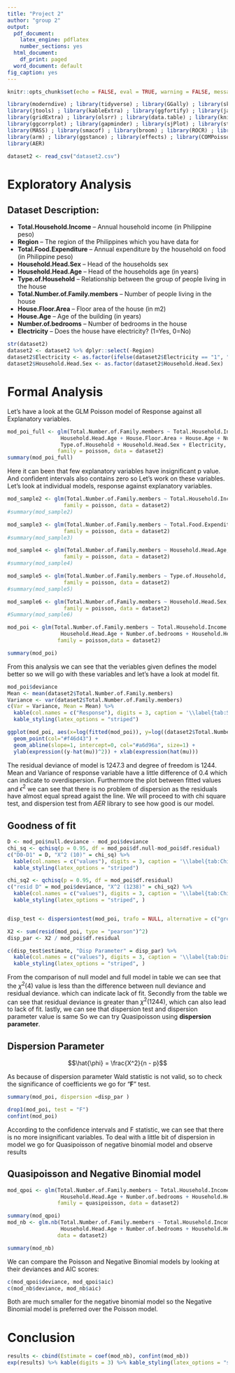 ```yaml
---
title: "Project 2"
author: "group 2"
output:
  pdf_document:
    latex_engine: pdflatex
    number_sections: yes
  html_document:
    df_print: paged
  word_document: default
fig_caption: yes
---
```


```r
knitr::opts_chunk$set(echo = FALSE, eval = TRUE, warning = FALSE, message = FALSE, comment = NA)
```

```r
library(moderndive) ; library(tidyverse) ; library(GGally) ; library(skimr) ; library(plotly)
library(jtools) ; library(kableExtra) ; library(ggfortify) ; library(janitor) ; library(infer)
library(gridExtra) ; library(olsrr) ; library(data.table) ; library(knitr) ; library(corrplot)
library(ggcorrplot) ; library(gapminder) ; library(sjPlot) ; library(stats) ; library(jtools)
library(MASS) ; library(smacof) ; library(broom) ; library(ROCR) ; library(nnet)
library(arm) ; library(ggstance) ; library(effects) ; library(COMPoissonReg) ; library(Rcpp)
library(AER)
```

```r
dataset2 <- read_csv("dataset2.csv")
```

# Exploratory Analysis {#sec:exploratory_analysis}

## Dataset Description:

-   **Total.Household.Income** -- Annual household income (in Philippine peso)
-   **Region** -- The region of the Philippines which you have data for
-   **Total.Food.Expenditure** -- Annual expenditure by the household on food (in Philippine peso)
-   **Household.Head.Sex** -- Head of the households sex
-   **Household.Head.Age** -- Head of the households age (in years)
-   **Type.of.Household** -- Relationship between the group of people living in the house
-   **Total.Number.of.Family.members** -- Number of people living in the house
-   **House.Floor.Area** -- Floor area of the house (in m2)
-   **House.Age** -- Age of the building (in years)
-   **Number.of.bedrooms** -- Number of bedrooms in the house
-   **Electricity** -- Does the house have electricity? (1=Yes, 0=No)

```r
str(dataset2)
dataset2 <- dataset2 %>% dplyr::select(-Region)
dataset2$Electricity <- as.factor(ifelse(dataset2$Electricity == "1", "yes", "No"))
dataset2$Household.Head.Sex <- as.factor(dataset2$Household.Head.Sex)
```

# Formal Analysis

Let's have a look at the GLM Poisson model of Response against all Explanatory variables.

```r
mod_poi_full <- glm(Total.Number.of.Family.members ~ Total.Household.Income + Total.Food.Expenditure +
                 Household.Head.Age + House.Floor.Area + House.Age + Number.of.bedrooms +
                 Type.of.Household + Household.Head.Sex + Electricity,
                family = poisson, data = dataset2)
summary(mod_poi_full)

```

Here it can been that few explanatory variables have insignificant p value. And confident intervals also contains zero so Let's work on these variables. Let's look at individual models, response against explanatory variables.

```r
mod_sample2 <- glm(Total.Number.of.Family.members ~ Total.Household.Income,
                  family = poisson, data = dataset2)
#summary(mod_sample2)

mod_sample3 <- glm(Total.Number.of.Family.members ~ Total.Food.Expenditure,
                  family = poisson, data = dataset2)
#summary(mod_sample3)

mod_sample4 <- glm(Total.Number.of.Family.members ~ Household.Head.Age,
                  family = poisson, data = dataset2)
#summary(mod_sample4)

mod_sample5 <- glm(Total.Number.of.Family.members ~ Type.of.Household,
                  family = poisson, data = dataset2)
#summary(mod_sample5)

mod_sample6 <- glm(Total.Number.of.Family.members ~ Household.Head.Sex,
                  family = poisson, data = dataset2)
#Summary(mod_sample6)

mod_poi <- glm(Total.Number.of.Family.members ~ Total.Household.Income +
                 Household.Head.Age + Number.of.bedrooms + Household.Head.Sex,
                family = poisson,data = dataset2)

summary(mod_poi)
```

From this analysis we can see that the veriables given defines the model better so we will go with these variables and let's have a look at model fit.
```r
mod_poi$deviance
Mean <- mean(dataset2$Total.Number.of.Family.members)
Variance <- var(dataset2$Total.Number.of.Family.members)
c(Var = Variance, Mean = Mean) %>% 
  kable(col.names = c("Response"), digits = 3, caption = '\\label{tab:Stats} Mean and Variance of Response variable') %>% 
  kable_styling(latex_options = "striped")
```

```r
ggplot(mod_poi, aes(x=log(fitted(mod_poi)), y=log((dataset2$Total.Number.of.Family.members-fitted(mod_poi))^2)))+
  geom_point(col="#f46d43") +
  geom_abline(slope=1, intercept=0, col="#a6d96a", size=1) +
  ylab(expression((y-hat(mu))^2)) + xlab(expression(hat(mu)))
```

The residual deviance of model is 1247.3 and degree of freedom is 1244. Mean and Variance of response variable have a little difference of 0.4 which can indicate to overdispersion. Furthermore the plot between fitted values and $\epsilon^2$ we can see that there is no problem of dispersion as the residuals have almost equal spread agaist the line. We will proceed to with chi square test, and dispersion test from *AER* library to see how good is our model.

## Goodness of fit

```r
D <- mod_poi$null.deviance - mod_poi$deviance
chi_sq <- qchisq(p = 0.95, df = mod_poi$df.null-mod_poi$df.residual)
c("D0-D1" = D, "X^2 (10)" = chi_sq) %>% 
  kable(col.names = c("values"), digits = 3, caption = '\\label{tab:Chi_sq test 1} Chi Square Test: Null Model vs Complete Model') %>% 
  kable_styling(latex_options = "striped")

chi_sq2 <- qchisq(p = 0.95, df = mod_poi$df.residual)
c("resid D" = mod_poi$deviance, "X^2 (1238)" = chi_sq2) %>%
  kable(col.names = c("values"), digits = 3, caption = '\\label{tab:Chi_sq test 2} Chi Square Test: Residual Deviance') %>%
  kable_styling(latex_options = "striped", )


disp_test <- dispersiontest(mod_poi, trafo = NULL, alternative = c("greater", "two.sided", "less"))

X2 <- sum(resid(mod_poi, type = "pearson")^2)
disp_par <- X2 / mod_poi$df.residual

c(disp_test$estimate, "Disp Parameter" = disp_par) %>%
  kable(col.names = c("values"), digits = 3, caption = '\\label{tab:Dispersion} Dispersion') %>%
  kable_styling(latex_options = "striped", )
```

From the comparison of null model and full model in table \ref{tab:Chi_sq test 1} we can see that the $\chi^2(4)$ value is less than the difference between null deviance and residual deviance. which can indicate lack of fit. Secondly from the table \ref{tab:Chi_sq test 2} we can see that residual deviance is greater than $\chi^2(1244)$, which can also lead to lack of fit. lastly, we can see that dispersion test and dispersion parameter value is same So we can try Quasipoisson using **dispersion parameter**.

## Dispersion Parameter

$$\hat{\phi} = \frac{X^2}{n - p}$$

As because of dispersion parameter Wald statistic is not valid, so to check the significance of coefficients we go for "**F**" test.

```r
summary(mod_poi, dispersion =disp_par )

drop1(mod_poi, test = "F")
confint(mod_poi)
```

According to the confidence intervals and F statistic, we can see that there is no more insignificant variables. To deal with a little bit of dispersion in model we go for Quasipoisson of negative binomial model and observe results

## Quasipoisson and Negative Binomial model

```r
mod_qpoi <- glm(Total.Number.of.Family.members ~ Total.Household.Income +
                 Household.Head.Age + Number.of.bedrooms + Household.Head.Sex,
                family = quasipoisson, data = dataset2)

summary(mod_qpoi)
mod_nb <- glm.nb(Total.Number.of.Family.members ~ Total.Household.Income +
                 Household.Head.Age + Number.of.bedrooms + Household.Head.Sex,
                data = dataset2)

summary(mod_nb)
```

We can compare the Poisson and Negative Binomial models by looking at their deviances and AIC scores:

```r
c(mod_qpoi$deviance, mod_qpoi$aic)
c(mod_nb$deviance, mod_nb$aic)
```

Both are much smaller for the negative binomial model so the Negative Binomial model is preferred over the Poisson model.


# Conclusion

```r
results <- cbind(Estimate = coef(mod_nb), confint(mod_nb))
exp(results) %>% kable(digits = 3) %>% kable_styling(latex_options = "striped")
```












